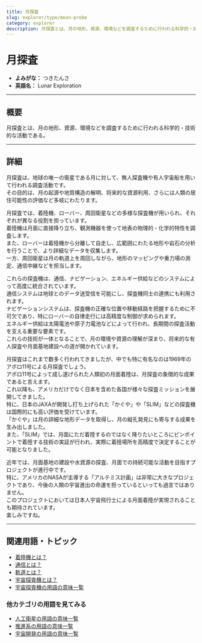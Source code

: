 ```yaml
---
title: 月探査
slug: explorer/type/moon-probe
category: explorer
description: 月探査とは、月の地形、資源、環境などを調査するために行われる科学的・技術的な活動である。
---
```



<Head>
  <script type="application/ld+json">
    {`{
      "@context": "https://schema.org",
      "@type": "DefinedTerm",
      "name": "月探査",
      "inDefinedTermSet": "https://www.space-portal.org",
      "termCode": "explorer/type/moon-probe",
      "description": "月探査とは、月の地形、資源、環境などを調査するために行われる科学的・技術的な活動である。",
      "url": "https://www.space-portal.org/docs/explorer/type/moon-probe"
    }`}
  </script>
</Head>

# 月探査

- **よみがな：** つきたんさ  
- **英語名：** Lunar Exploration   

---

## 概要

月探査とは、月の地形、資源、環境などを調査するために行われる科学的・技術的な活動である。

---

## 詳細

月探査は、地球の唯一の衛星である月に対して、無人探査機や有人宇宙船を用いて行われる調査活動です。  
その目的は、月の起源や地質構造の解明、将来的な資源利用、さらには人類の居住可能性の評価など多岐にわたります。  

月探査では、着陸機、ローバー、周回衛星などの多様な探査機が用いられ、それぞれが異なる役割を担っています。  
着陸機は月面に直接降り立ち、観測機器を使って地表の物理的・化学的特性を調査します。  
また、ローバーは着陸機から分離して自走し、広範囲にわたる地形や岩石の分析を行うことで、より詳細なデータを収集します。  
一方、周回衛星は月の軌道上を周回しながら、地形のマッピングや重力場の測定、通信中継などを担当します。  

これらの探査機は、通信、ナビゲーション、エネルギー供給などのシステムによって高度に統合されています。  
通信システムは地球とのデータ送受信を可能にし、探査機同士の連携にも利用されます。  
ナビゲーションシステムは、探査機の正確な位置や移動経路を把握するために不可欠であり、特にローバーの自律走行には高精度な制御が求められます。  
エネルギー供給は太陽電池や原子力電池などによって行われ、長期間の探査活動を支える重要な要素です。  
これらの技術が一体となることで、月の環境や資源の理解が深まり、将来的な有人探査や月面基地建設への道が開かれています。  

月探査はこれまで数多く行われてきましたが、中でも特に有名なのは1969年のアポロ11号による月探査でしょう。  
アポロ11号によって成し遂げられた人類初の月面着陸は、月探査の象徴的な成果であると言えます。  
これ以降も、アメリカだけでなく日本を含めた各国が様々な探査ミッションを展開してきました。  
特に、日本のJAXAが開発し打ち上げられた「かぐや」や「SLIM」などの探査機は国際的にも高い評価を受けています。  
「かぐや」は月の詳細な地形データを取得し、月の縦孔発見にも寄与する成果を生み出しました。  
また、「SLIM」では、月面にただ着陸するのではなく降りたいところにピンポイントで着陸する技術の実証が行われ、実際に着陸場所を高精度で決定することが可能となりました。

近年では、月面基地の建設や水資源の探査、月面での持続可能な活動を目指すプロジェクトが進行中です。  
特に、アメリカのNASAが主導する「アルテミス計画」は非常に大きなプロジェクトであり、今後の人類の宇宙進出の命運を担っているといっても過言ではありません。  
このプロジェクトにおいては日本人宇宙飛行士による月面着陸が実現されることも期待されています。  
楽しみですね。

---

## 関連用語・トピック

- [着陸機とは？](/docs/explorer/technology/lander)
- [通信とは？](/docs/communication/communication)
- [軌道とは？](/docs/orbit/orbit)
- [宇宙探査機とは？](/docs/explorer/space-probe)
- [宇宙探査機の用語の意味一覧](/docs/category/explorer)

### 他カテゴリの用語を見てみる
- [人工衛星の用語の意味一覧](/docs/category/satellite)
- [推進系の用語の意味一覧](/docs/category/propulsion)
- [宇宙開発の用語の意味一覧](/docs/category/glossary)
